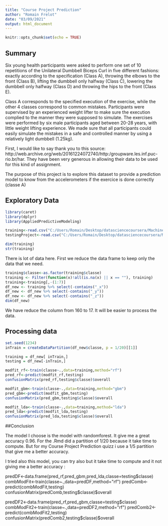 ---
title: "Course Project Prediction"
author: "Romain Frelot"
date: "03/09/2021"
output: html_document
---

```{r setup, include=FALSE}
knitr::opts_chunk$set(echo = TRUE)
```

## Summary

Six young health participants were asked to perform one set of 10 repetitions of the Unilateral Dumbbell Biceps Curl in five different fashions: exactly according to the specification (Class A), throwing the elbows to the front (Class B), lifting the dumbbell only halfway (Class C), lowering the dumbbell only halfway (Class D) and throwing the hips to the front (Class E).

Class A corresponds to the specified execution of the exercise, while the other 4 classes correspond to common mistakes. Participants were supervised by an experienced weight lifter to make sure the execution complied to the manner they were supposed to simulate. The exercises were performed by six male participants aged between 20-28 years, with little weight lifting experience. We made sure that all participants could easily simulate the mistakes in a safe and controlled manner by using a relatively light dumbbell (1.25kg).

First, I would like to say thank you to this source: http://web.archive.org/web/20161224072740/http:/groupware.les.inf.puc-rio.br/har. They have been very generous in allowing their data to be used for this kind of assignment.

The purpose of this project is to explore this dataset to provide a prediction model to know from the accelerometers if the exercice is done correctly (classe A)

## Exploratory Data
```{r}
library(caret)
library(dplyr)
library(AppliedPredictiveModeling)

training<-read.csv("C:/Users/Romain/Desktop/datasciencecoursera/Machine Learning/pml-training.csv")
testingProject<-read.csv("C:/Users/Romain/Desktop/datasciencecoursera/Machine Learning/pml-testing.csv")

dim(training)
str(training)
```
There is lot of data here. First we reduce the data frame to keep only the data that we need.

```{r}
training$classe<-as.factor(training$classe)
training <- Filter(function(x)!all(is.na(x) || x == ""), training)
training<-training[,-(1:7)]
df_new <- training %>% select(-contains("_x"))      
df_new <- df_new %>% select(-contains("_y"))  
df_new <- df_new %>% select(-contains("_z"))
dim(df_new)
```
We have reduce the column from 160 to 17. It will be easier to process the data.

## Processing data

```{r}
set.seed(1234)
inTrain = createDataPartition(df_new$classe, p = 1/20)[[1]]

training = df_new[ inTrain,]
testing = df_new[-inTrain,]

modfit_rf<-train(classe~.,data=training,method="rf")
pred_rf<-predict(modfit_rf,testing)
confusionMatrix(pred_rf,testing$classe)$overall

modfit_gbm<-train(classe~.,data=training,method="gbm")
pred_gbm<-predict(modfit_gbm,testing)
confusionMatrix(pred_gbm,testing$classe)$overall

modfit_lda<-train(classe~.,data=training,method="lda")
pred_lda<-predict(modfit_lda,testing)
confusionMatrix(pred_lda,testing$classe)$overall
```

##Conclusion

The model I choose is the model with randomforest. It give me a great accuracy 0.96.
For the .Rmd did a partition of 1/20 because it take time to compute. But for my 
Course Project Prediction quizz i use a 1/5 partition that give me a better accuracy.

I tried also this model, you can try also but it take time to compute and it not 
giving me a better accuracy :

predDF<-data.frame(pred_rf,pred_gbm,pred_lda,classe=testing$classe)
combModFit<-train(classe~.,data=predDF,method="rf")
predComb<-predict(combModFit,testing)
confusionMatrix(predComb,testing$classe)$overall

predDF2<-data.frame(pred_rf,pred_gbm,classe=testing$classe)
combModFit2<-train(classe~.,data=predDF2,method="rf")
predComb2<-predict(combModFit2,testing)
confusionMatrix(predComb2,testing$classe)$overall